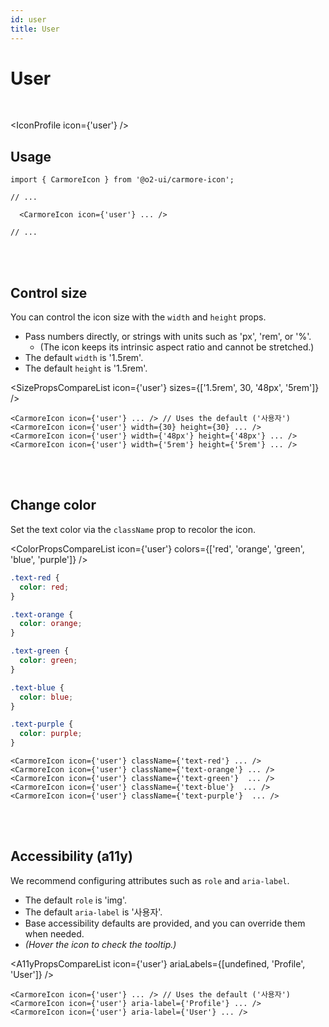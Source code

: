 ```yaml
---
id: user
title: User
---
```




# User

<br />

<IconProfile icon={'user'} />

## Usage

```tsx
import { CarmoreIcon } from '@o2-ui/carmore-icon';

// ...

  <CarmoreIcon icon={'user'} ... />

// ...
```

<br />
<br />

## Control size

You can control the icon size with the `width` and `height` props.

- Pass numbers directly, or strings with units such as 'px', 'rem', or '%'.
  - (The icon keeps its intrinsic aspect ratio and cannot be stretched.)
- The default `width` is '1.5rem'.
- The default `height` is '1.5rem'.

<SizePropsCompareList icon={'user'} sizes={['1.5rem', 30, '48px', '5rem']} />

```tsx
<CarmoreIcon icon={'user'} ... /> // Uses the default ('사용자')
<CarmoreIcon icon={'user'} width={30} height={30} ... />
<CarmoreIcon icon={'user'} width={'48px'} height={'48px'} ... />
<CarmoreIcon icon={'user'} width={'5rem'} height={'5rem'} ... />
```

<br />
<br />

## Change color

Set the text color via the `className` prop to recolor the icon.

<ColorPropsCompareList icon={'user'} colors={['red', 'orange', 'green', 'blue', 'purple']} />

```css
.text-red {
  color: red;
}

.text-orange {
  color: orange;
}

.text-green {
  color: green;
}

.text-blue {
  color: blue;
}

.text-purple {
  color: purple;
}
```

```tsx
<CarmoreIcon icon={'user'} className={'text-red'} ... />
<CarmoreIcon icon={'user'} className={'text-orange'} ... />
<CarmoreIcon icon={'user'} className={'text-green'}  ... />
<CarmoreIcon icon={'user'} className={'text-blue'}  ... />
<CarmoreIcon icon={'user'} className={'text-purple'}  ... />
```

<br />
<br />

## Accessibility (a11y)

We recommend configuring attributes such as `role` and `aria-label`.

- The default `role` is 'img'.
- The default `aria-label` is '사용자'.
- Base accessibility defaults are provided, and you can override them when needed.
- _(Hover the icon to check the tooltip.)_

<A11yPropsCompareList icon={'user'} ariaLabels={[undefined, 'Profile', 'User']} />

```tsx
<CarmoreIcon icon={'user'} ... /> // Uses the default ('사용자')
<CarmoreIcon icon={'user'} aria-label={'Profile'} ... />
<CarmoreIcon icon={'user'} aria-label={'User'} ... />
```
